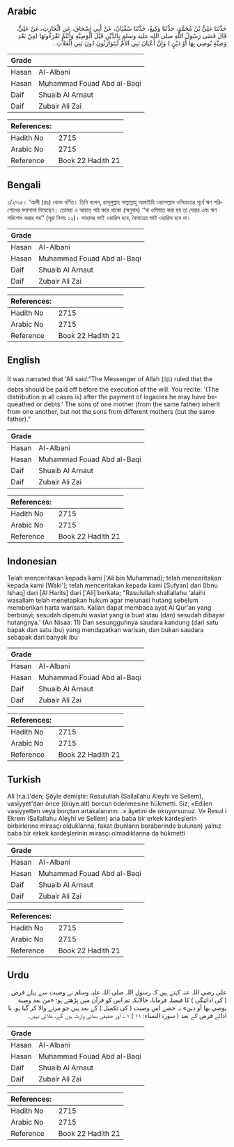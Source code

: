 ## Arabic


<div dir="rtl" lang="ar" style={{fontSize:'larger',backgroundColor:'#f8f9fa',padding:20}}>
حَدَّثَنَا عَلِيُّ بْنُ مُحَمَّدٍ، حَدَّثَنَا وَكِيعٌ، حَدَّثَنَا سُفْيَانُ، عَنْ أَبِي إِسْحَاقَ، عَنِ الْحَارِثِ، عَنْ عَلِيٍّ، قَالَ قَضَى رَسُولُ اللَّهِ صلى الله عليه وسلم بِالدَّيْنِ قَبْلَ الْوَصِيَّةِ وَأَنْتُمْ تَقْرَءُونَهَا ‏(مِنْ بَعْدِ وَصِيَّةٍ يُوصِي بِهَا أَوْ دَيْنٍ )‏ وَإِنَّ أَعْيَانَ بَنِي الأُمِّ لَيَتَوَارَثُونَ دُونَ بَنِي الْعَلاَّتِ ‏.‏
</div>
<div style={{backgroundColor:'#f8f9fa',padding:20, marginBottom: 10}}><table> <thead> <tr> <th>Grade</th> <th></th> </tr> </thead> <tbody> <tr><td>Hasan</td><td>Al-Albani</td></tr><tr><td>Hasan</td><td>Muhammad Fouad Abd al-Baqi</td></tr><tr><td>Daif</td><td>Shuaib Al Arnaut</td></tr><tr><td>Daif</td><td>Zubair Ali Zai</td></tr></tbody></table><table> <thead> <tr> <th>References:</th> <th></th> </tr> </thead> <tbody><tr><td>Hadith No</td><td>2715</td></tr><tr><td>Arabic No</td><td>2715</td></tr><tr><td>Reference</td><td>Book 22 Hadith 21</td></tr></tbody></table></div>

## Bengali


<div dir="ltr" lang="bn" style={{fontSize:'larger',backgroundColor:'#f8f9fa',padding:20}}>
১/২৭১৫। ‘আলী (রাঃ) থেকে বর্ণিত। তিনি বলেন, রাসূলুল্লাহ সাল্লাল্লাহু আলাইহি ওয়াসাল্লাম ওসিয়াতের পূর্বে ঋণ পরিশোধের ফয়সালা দিয়েছেন। তোমরা এ আয়াত পাঠ করে থাকো (অনুবাদ) ‘‘যা ওসিয়াত করা হয় তা দেয়ার এবং ঋণ পরিশোধ করার পর’’ (সূরা নিসাঃ ১২)। সহোদর ভাই ওয়ারিস হবে, বৈমাত্রেয় ভাই ওয়ারিস হবে না।
</div>
<div style={{backgroundColor:'#f8f9fa',padding:20, marginBottom: 10}}><table> <thead> <tr> <th>Grade</th> <th></th> </tr> </thead> <tbody> <tr><td>Hasan</td><td>Al-Albani</td></tr><tr><td>Hasan</td><td>Muhammad Fouad Abd al-Baqi</td></tr><tr><td>Daif</td><td>Shuaib Al Arnaut</td></tr><tr><td>Daif</td><td>Zubair Ali Zai</td></tr></tbody></table><table> <thead> <tr> <th>References:</th> <th></th> </tr> </thead> <tbody><tr><td>Hadith No</td><td>2715</td></tr><tr><td>Arabic No</td><td>2715</td></tr><tr><td>Reference</td><td>Book 22 Hadith 21</td></tr></tbody></table></div>

## English


<div dir="ltr" lang="en" style={{fontSize:'larger',backgroundColor:'#f8f9fa',padding:20}}>
It was narrated that 'Ali said:“The Messenger of Allah (ﷺ) ruled that the debts should be paid off before the execution of the will. You recite: '(The distribution in all cases is) after the payment of legacies he may have bequeathed or debts.' The sons of one mother (from the same father) inherit from one another, but not the sons from different mothers (but the same father).”
</div>
<div style={{backgroundColor:'#f8f9fa',padding:20, marginBottom: 10}}><table> <thead> <tr> <th>Grade</th> <th></th> </tr> </thead> <tbody> <tr><td>Hasan</td><td>Al-Albani</td></tr><tr><td>Hasan</td><td>Muhammad Fouad Abd al-Baqi</td></tr><tr><td>Daif</td><td>Shuaib Al Arnaut</td></tr><tr><td>Daif</td><td>Zubair Ali Zai</td></tr></tbody></table><table> <thead> <tr> <th>References:</th> <th></th> </tr> </thead> <tbody><tr><td>Hadith No</td><td>2715</td></tr><tr><td>Arabic No</td><td>2715</td></tr><tr><td>Reference</td><td>Book 22 Hadith 21</td></tr></tbody></table></div>

## Indonesian


<div dir="ltr" lang="id" style={{fontSize:'larger',backgroundColor:'#f8f9fa',padding:20}}>
Telah menceritakan kepada kami ['Ali bin Muhammad]; telah menceritakan kepada kami [Waki']; telah menceritakan kepada kami [Sufyan] dari [Ibnu Ishaq] dari [Al Harits] dari ['Ali] berkata; "Rasulullah shallallahu 'alaihi wasallam telah menetapkan hukum agar melunasi hutang sebelum memberikan harta warisan. Kalian dapat membaca ayat Al Qur'an yang berbunyi; sesudah dipenuhi wasiat yang ia buat atau (dan) sesudah dibayar hutangnya.' (An Nisaa: 11) Dan sesungguhnya saudara kandung (dari satu bapak dan satu ibu) yang mendapatkan warisan, dan bukan saudara sebapak dari banyak ibu
</div>
<div style={{backgroundColor:'#f8f9fa',padding:20, marginBottom: 10}}><table> <thead> <tr> <th>Grade</th> <th></th> </tr> </thead> <tbody> <tr><td>Hasan</td><td>Al-Albani</td></tr><tr><td>Hasan</td><td>Muhammad Fouad Abd al-Baqi</td></tr><tr><td>Daif</td><td>Shuaib Al Arnaut</td></tr><tr><td>Daif</td><td>Zubair Ali Zai</td></tr></tbody></table><table> <thead> <tr> <th>References:</th> <th></th> </tr> </thead> <tbody><tr><td>Hadith No</td><td>2715</td></tr><tr><td>Arabic No</td><td>2715</td></tr><tr><td>Reference</td><td>Book 22 Hadith 21</td></tr></tbody></table></div>

## Turkish


<div dir="ltr" lang="tr" style={{fontSize:'larger',backgroundColor:'#f8f9fa',padding:20}}>
Alî (r.a.)'den; Şöyle demiştir: Resulullah (Sallallahu Aleyhi ve Sellem), vasiyyet'dan önce (ölüye ait) borcun ödenmesine hükmetti. Siz; «Edilen vasiyyetten veya borçtan artakalanının...» âyetini de okuyorsunuz. Ve Resul i Ekrem (Sallallahu Aleyhi ve Sellem) ana baba bir erkek kardeşlerin birbirlerine mirasçı olduklarına, fakat (bunların beraberinde bulunan) yalnız baba bir erkek kardeşlerinin mirasçı olmadıklarına da hükmetti
</div>
<div style={{backgroundColor:'#f8f9fa',padding:20, marginBottom: 10}}><table> <thead> <tr> <th>Grade</th> <th></th> </tr> </thead> <tbody> <tr><td>Hasan</td><td>Al-Albani</td></tr><tr><td>Hasan</td><td>Muhammad Fouad Abd al-Baqi</td></tr><tr><td>Daif</td><td>Shuaib Al Arnaut</td></tr><tr><td>Daif</td><td>Zubair Ali Zai</td></tr></tbody></table><table> <thead> <tr> <th>References:</th> <th></th> </tr> </thead> <tbody><tr><td>Hadith No</td><td>2715</td></tr><tr><td>Arabic No</td><td>2715</td></tr><tr><td>Reference</td><td>Book 22 Hadith 21</td></tr></tbody></table></div>

## Urdu


<div dir="rtl" lang="ur" style={{fontSize:'larger',backgroundColor:'#f8f9fa',padding:20}}>
علی رضی اللہ عنہ کہتے ہیں کہ رسول اللہ صلی اللہ علیہ وسلم نے وصیت سے پہلے قرض ( کی ادائیگی ) کا فیصلہ فرمایا، حالانکہ تم اس کو قرآن میں پڑھتے ہو: «من بعد وصية يوصي بها أو دين» یہ حصے اس وصیت ( کی تکمیل ) کے بعد ہیں جو مرنے والا کر گیا ہو، یا ادائے قرض کے بعد ( سورۃ النساء: ۱۱ ) ۱؎ اور حقیقی بھائی وارث ہوں گے، علاتی نہیں۔
</div>
<div style={{backgroundColor:'#f8f9fa',padding:20, marginBottom: 10}}><table> <thead> <tr> <th>Grade</th> <th></th> </tr> </thead> <tbody> <tr><td>Hasan</td><td>Al-Albani</td></tr><tr><td>Hasan</td><td>Muhammad Fouad Abd al-Baqi</td></tr><tr><td>Daif</td><td>Shuaib Al Arnaut</td></tr><tr><td>Daif</td><td>Zubair Ali Zai</td></tr></tbody></table><table> <thead> <tr> <th>References:</th> <th></th> </tr> </thead> <tbody><tr><td>Hadith No</td><td>2715</td></tr><tr><td>Arabic No</td><td>2715</td></tr><tr><td>Reference</td><td>Book 22 Hadith 21</td></tr></tbody></table></div>